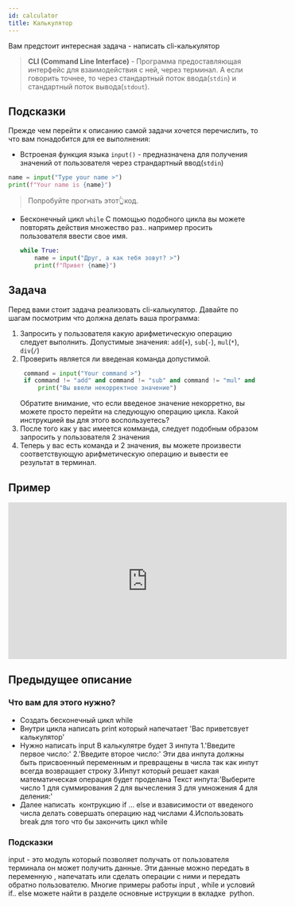 ```yaml
---
id: calculator
title: Калькулятор
---
```


Вам предстоит интересная задача - написать cli-калькулятор

> **CLI (Command Line Interface)** - Программа предоставляющая интерфейс для взаимодействия с ней, через терминал. А если говорить точнее, то через стандартный поток ввода(`stdin`) и стандартный поток вывода(`stdout`).

## Подсказки

Прежде чем перейти к описанию самой задачи хочется перечислить, то что вам понадобится для ее выполнения:

- Встроеная функция языка `input()` - предназначена для получения значений от пользователя через страндартный ввод(`stdin`)

```python
name = input("Type your name >")
print(f"Your name is {name}")
```

> Попробуйте прогнать этот👆код.

- Бесконечный цикл `while`
  С помощью подобного цикла вы можете повторять действия множество раз.. например просить пользователя ввести свое имя.
  ```python
  while True:
      name = input("Друг, а как тебя зовут? >")
      print(f"Привет {name}")
  ```

## Задача

Перед вами стоит задача реализовать cli-калькулятор. Давайте по шагам посмотрим что должна делать ваша программа:

1. Запросить у пользователя какую арифметическую операцию следует выполнить. Допустимые значения: `add`(_`+`_), `sub`(_`-`_), `mul`(_`*`_), `div`(_`/`_)
2. Проверить является ли введеная команда допустимой.
   ```python
    command = input("Your command >")
    if command != "add" and command != "sub" and command != "mul" and command != "div":
        print("Вы ввели некорректное значение")
   ```
   Обратите внимание, что если введеное значение некорретно, вы можете просто перейти на следующую операцию цикла. Какой инструкцией вы для этого воспользуетесь?
3. После того как у вас имеется комманда, следует подобным образом запросить у пользователя 2 значения
4. Теперь у вас есть команда и 2 значения, вы можете произвести соответствующую арифметическую операцию и вывести ее результат в терминал.

## Пример

<iframe width="560" height="315" src="https://www.youtube.com/embed/LkHSBks1bp8" frameborder="0" allow="accelerometer; autoplay; encrypted-media; gyroscope; picture-in-picture" allowfullscreen></iframe>


## Предыдущее описание

### Что вам для этого нужно?
- Создать бесконечный цикл whilе
- Внутри цикла написать print который напечатает 'Вас приветсвует калькулятор'
- Нужно написать input
В калькулятре будет 3 инпута 
1.'Введите первое число:'
2.'Введите второе число:'
Эти два инпута должны быть присвоенный переменным и превращены в числа так как инпут всегда возвращает строку
3.Инпут который решает какая математическая операция будет проделана 
Текст инпута:'Выберите число 1 для суммирования 2 для вычесления 3 для умножения 4 для деления:'
- Далее написать  контрукцию if ... else и взависимости от введеного числа делать совершать операцию над числами
4.Использовать break для того что бы закончить цикл while

### Подсказки
input - это модуль который позволяет получать от пользователя терминала он может получить данные.
Эти данные можно передать в переменную , напечатать или сделать операции с ними и передать обратно пользователю.
Многие примеры работы input , while и условий if.. else можете найти в разделе основные иструкции в вкладке  python.


